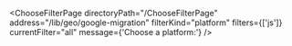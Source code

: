 

<ChooseFilterPage
  directoryPath="/ChooseFilterPage"
  address="/lib/geo/google-migration"
  filterKind="platform"
  filters={['js']}
  currentFilter="all"
  message={'Choose a platform:'}
/>
